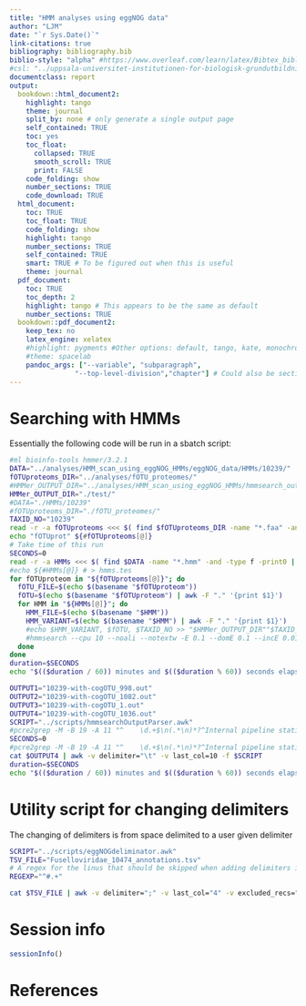 ```yaml
---
title: "HMM analyses using eggNOG data"
author: "LJM"
date: "`r Sys.Date()`"
link-citations: true
bibliography: bibliography.bib
biblio-style: "alpha" #https://www.overleaf.com/learn/latex/Bibtex_bibliography_styles
#csl: "../uppsala-universitet-institutionen-for-biologisk-grundutbildning.csl"
documentclass: report
output:
  bookdown::html_document2:
    highlight: tango
    theme: journal
    split_by: none # only generate a single output page
    self_contained: TRUE
    toc: yes
    toc_float: 
      collapsed: TRUE
      smooth_scroll: TRUE
      print: FALSE
    code_folding: show
    number_sections: TRUE
    code_download: TRUE
  html_document: 
    toc: TRUE
    toc_float: TRUE
    code_folding: show
    highlight: tango
    number_sections: TRUE
    self_contained: TRUE
    smart: TRUE # To be figured out when this is useful
    theme: journal
  pdf_document:
    toc: TRUE
    toc_depth: 2
    highlight: tango # This appears to be the same as default
    number_sections: TRUE
  bookdown::pdf_document2:
    keep_tex: no
    latex_engine: xelatex
    #highlight: pygments #Other options: default, tango, kate, monochrome, espresso, zenburn, haddock, and textmate
    #theme: spacelab
    pandoc_args: ["--variable", "subparagraph",
                "--top-level-division","chapter"] # Could also be section 
---
```


# Searching with HMMs

Essentially the following code will be run in a sbatch script: 

```bash
#ml bioinfo-tools hmmer/3.2.1
DATA="../analyses/HMM_scan_using_eggNOG_HMMs/eggNOG_data/HMMs/10239/"
fOTUproteoms_DIR="../analyses/fOTU_proteomes/"
#HMMer_OUTPUT_DIR="../analyses/HMM_scan_using_eggNOG_HMMs/hmmsearch_out_viruses/"
HMMer_OUTPUT_DIR="./test/"
#DATA="./HMMs/10239"
#fOTUproteoms_DIR="./fOTU_proteomes/"
TAXID_NO="10239"
read -r -a fOTUproteoms <<< $( find $fOTUproteoms_DIR -name "*.faa" -and -type f -print0 | xargs -0 echo )
echo "fOTUprot" ${#fOTUproteoms[@]}
# Take time of this run
SECONDS=0
read -r -a HMMs <<< $( find $DATA -name "*.hmm" -and -type f -print0 | xargs -0 echo )
#echo ${#HMMs[@]} # > hmms.tes
for fOTUproteom in "${fOTUproteoms[@]}"; do
  fOTU_FILE=$(echo $(basename "$fOTUproteom"))
  fOTU=$(echo $(basename "$fOTUproteom") | awk -F "." '{print $1}')
  for HMM in "${HMMs[@]}"; do
    HMM_FILE=$(echo $(basename "$HMM"))
    HMM_VARIANT=$(echo $(basename "$HMM") | awk -F "." '{print $1}')
    #echo $HMM_VARIANT, $fOTU, $TAXID_NO >> "$HMMer_OUTPUT_DIR""$TAXID_NO""-with-""$fOTU"".out"
    #hmmsearch --cpu 10 --noali --notextw -E 0.1 --domE 0.1 --incE 0.01 --incdomE 0.01 "$HMM" "$fOTUproteom" >> "$HMMer_OUTPUT_DIR""$TAXID_NO""-with-""$fOTU"".out"
  done
done
duration=$SECONDS
echo "$(($duration / 60)) minutes and $(($duration % 60)) seconds elapsed."
```


```bash
OUTPUT1="10239-with-cogOTU_998.out"
OUTPUT2="10239-with-cogOTU_1082.out"
OUTPUT3="10239-with-cogOTU_1.out"
OUTPUT4="10239-with-cogOTU_1036.out"
SCRIPT="../scripts/hmmsearchOutputParser.awk"
#pcre2grep -M -B 19 -A 11 "^    \d.+$\n(.*\n)*?^Internal pipeline statistics summary:" $OUTPUT1
SECONDS=0
#pcre2grep -M -B 19 -A 11 "^    \d.+$\n(.*\n)*?^Internal pipeline statistics summary:" $OUTPUT4 > test.txt
cat $OUTPUT4 | awk -v delimiter="\t" -v last_col=10 -f $SCRIPT
duration=$SECONDS
echo "$(($duration / 60)) minutes and $(($duration % 60)) seconds elapsed."
```

# Utility script for changing delimiters

The changing of delimiters is from space delimited to a user given delimiter

```bash
SCRIPT="../scripts/eggNOGdeliminator.awk"
TSV_FILE="Fuselloviridae_10474_annotations.tsv"
# A regex for the linus that should be skipped when adding delimiters in the middle
REGEXP="^#.+"

cat $TSV_FILE | awk -v delimiter=";" -v last_col="4" -v excluded_recs="$REGEXP" -f $SCRIPT
```
















# Session info

```r
sessionInfo()
```


# References
